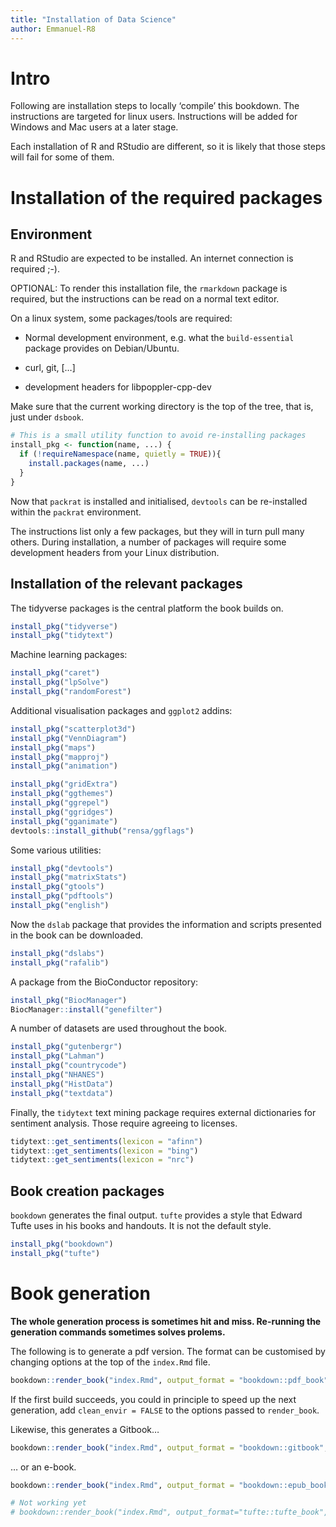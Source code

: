 ```yaml
---
title: "Installation of Data Science"
author: Emmanuel-R8
---
```


# Intro

Following are installation steps to locally 'compile' this bookdown. The instructions are targeted for linux users. Instructions will be added for Windows and Mac users at a later stage.

Each installation of R and RStudio are different, so it is likely that those steps will fail for some of them.

# Installation of the required packages

## Environment

R and RStudio are expected to be installed. An internet connection is required ;-). 

OPTIONAL: To render this installation file, the `rmarkdown` package is required, but the instructions can be read on a normal text editor. 

On a linux system, some packages/tools are required:

- Normal development environment, e.g. what the `build-essential` package provides on Debian/Ubuntu.

- curl, git, [...]

- development headers for libpoppler-cpp-dev

Make sure that the current working directory is the top of the tree, that is, just under `dsbook`. 

```r
# This is a small utility function to avoid re-installing packages
install_pkg <- function(name, ...) {
  if (!requireNamespace(name, quietly = TRUE)){
    install.packages(name, ...)
  }
}
```

Now that `packrat` is installed and initialised, `devtools` can be re-installed within the `packrat` environment.

The instructions list only a few packages, but they will in turn pull many others. During installation, a number of packages will require some development headers from your Linux distribution. 

## Installation of the relevant packages

The tidyverse packages is the central platform the book builds on.

```r
install_pkg("tidyverse")
install_pkg("tidytext")
```

Machine learning packages:

```r
install_pkg("caret")
install_pkg("lpSolve")
install_pkg("randomForest")
```

Additional visualisation packages and `ggplot2` addins:

```r
install_pkg("scatterplot3d")
install_pkg("VennDiagram")
install_pkg("maps")
install_pkg("mapproj")
install_pkg("animation")

install_pkg("gridExtra")
install_pkg("ggthemes")
install_pkg("ggrepel")
install_pkg("ggridges")
install_pkg("gganimate")
devtools::install_github("rensa/ggflags")
```

Some various utilities:

```r
install_pkg("devtools")
install_pkg("matrixStats")
install_pkg("gtools")
install_pkg("pdftools")
install_pkg("english")
```

Now the `dslab` package that provides the information and scripts presented in the book can be downloaded.

```r
install_pkg("dslabs")
install_pkg("rafalib")
```

A package from the BioConductor repository:

```r
install_pkg("BiocManager")
BiocManager::install("genefilter")
```

A number of datasets are used throughout the book.

```r
install_pkg("gutenbergr")
install_pkg("Lahman")
install_pkg("countrycode")
install_pkg("NHANES")
install_pkg("HistData")
install_pkg("textdata")
```

Finally, the `tidytext` text mining package requires external dictionaries for sentiment analysis. Those require agreeing to licenses.

```r
tidytext::get_sentiments(lexicon = "afinn")
tidytext::get_sentiments(lexicon = "bing")
tidytext::get_sentiments(lexicon = "nrc")
```

## Book creation packages

`bookdown` generates the final output. `tufte` provides a style that Edward Tufte uses in his books and handouts. It is not the default style.

```r
install_pkg("bookdown")
install_pkg("tufte")
```

# Book generation

**The whole generation process is sometimes hit and miss. Re-running the generation commands sometimes solves prolems.**

The following is to generate a pdf version. The format can be customised by changing options at the top of the `index.Rmd` file.

```r
bookdown::render_book("index.Rmd", output_format = "bookdown::pdf_book")
```

If the first build succeeds, you could in principle to speed up the next generation, add `clean_envir = FALSE` to the options passed to `render_book`. 

Likewise, this generates a Gitbook...

```r
bookdown::render_book("index.Rmd", output_format = "bookdown::gitbook", clean_envir=FALSE)
```

... or an e-book.

```r
bookdown::render_book("index.Rmd", output_format = "bookdown::epub_book", clean_envir=FALSE)
```

```r
# Not working yet
# bookdown::render_book("index.Rmd", output_format="tufte::tufte_book", clean_envir=FALSE)
```



